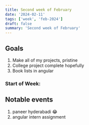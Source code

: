 ```yaml
---
title: Second week of February
date: '2024-02-11'
tags: ['week', 'feb-2024']
draft: false
summary: 'Second week of February'
---
```


## Goals

1. Make all of my projects, pristine
2. College project complete hopefully
3. Book lists in angular

### Start of Week:

## Notable events

1. paneer hyderabadi 😂
2. angular intern assignment
